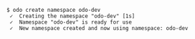 ```console
$ odo create namespace odo-dev
 ✓  Creating the namespace "odo-dev" [1s]
 ✓  Namespace "odo-dev" is ready for use
 ✓  New namespace created and now using namespace: odo-dev
```